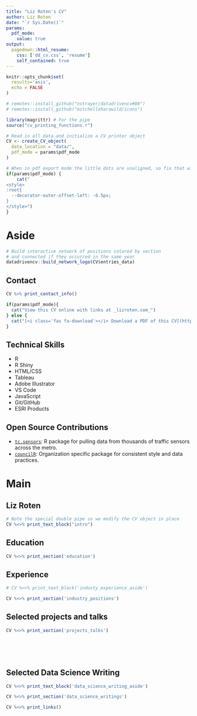 ```yaml
---
title: "Liz Roten's CV"
author: Liz Roten
date: "`r Sys.Date()`"
params:
  pdf_mode:
    value: true
output:
  pagedown::html_resume:
    css: ['dd_cv.css', 'resume']
    self_contained: true
---
```


```r
knitr::opts_chunk$set(
  results='asis', 
  echo = FALSE
)

# remotes::install_github("nstrayer/datadrivencv#86")
# remotes::install_github("mitchelloharawild/icons")

library(magrittr) # For the pipe
source("cv_printing_functions.r")

# Read in all data and initialize a CV printer object
CV <- create_CV_object(
  data_location = "data/",  
  pdf_mode = params$pdf_mode
)

```


```r
# When in pdf export mode the little dots are unaligned, so fix that with some conditional CSS.
if(params$pdf_mode) {
    cat("
<style>
:root{
  --decorator-outer-offset-left: -6.5px;
}
</style>")
}
```


Aside
================================================================================

```r
# Build interactive network of positions colored by section
# and connected if they occurred in the same year
datadrivencv::build_network_logo(CV$entries_data)
```

Contact {#contact}
--------------------------------------------------------------------------------

```r
CV %>% print_contact_info()
```

```r
if(params$pdf_mode){
  cat("View this CV online with links at _lizroten.com_")
} else {
  cat("[<i class='fas fa-download'></i> Download a PDF of this CV](https://github.com/eroten/cv/raw/master/cv.pdf)")
}
```

Technical Skills {#skills}
--------------------------------------------------------------------------------
- R  
- R Shiny
- HTML/CSS  
- Tableau  
- Adobe Illustrator  
- VS Code  
- JavaScript  
- Git/GitHub  
- ESRI Products  



Open Source Contributions {#open-source}
--------------------------------------------------------------------------------

- [`tc.sensors`](https://github.com/Metropolitan-Council/tc.sensors): R package for pulling data from thousands of traffic sensors across the metro.   
- [`councilR`](https://github.com/Metropolitan-Council/councilR): Organization specific package for consistent style and data practices.  

Main
================================================================================

Liz Roten {#title}
--------------------------------------------------------------------------------

```r
# Note the special double pipe so we modify the CV object in place
CV %<>% print_text_block("intro") 
```



Education {data-icon=graduation-cap data-concise=true}
--------------------------------------------------------------------------------

```r
CV %<>% print_section('education')
```


Experience {data-icon=suitcase}
--------------------------------------------------------------------------------

::: aside
```r
# CV %<>% print_text_block('industy_experience_aside')
```
:::

```r
CV %<>% print_section('industry_positions')
```


Selected projects and talks{data-icon=laptop}
--------------------------------------------------------------------------------

```r
CV %<>% print_section('projects_talks')
```

<!-- These breaks just force a new page so section doesn't get cut off -->
<br>
<br>
<br>


Selected Data Science Writing {data-icon=chart-line}
--------------------------------------------------------------------------------

::: aside
```r
CV %<>% print_text_block('data_science_writing_aside')
```
:::

```r
CV %<>% print_section('data_science_writings')
```


```r
CV %<>% print_links()
```

